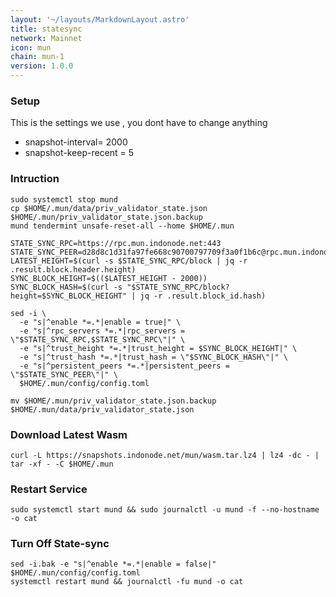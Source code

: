 ```yaml
---
layout: '~/layouts/MarkdownLayout.astro'
title: statesync
network: Mainnet
icon: mun
chain: mun-1
version: 1.0.0
---
```

### Setup
This is the settings we use , you dont have to change anything

- snapshot-interval= 2000
- snapshot-keep-recent = 5

### Intruction

```
sudo systemctl stop mund
cp $HOME/.mun/data/priv_validator_state.json $HOME/.mun/priv_validator_state.json.backup
mund tendermint unsafe-reset-all --home $HOME/.mun

STATE_SYNC_RPC=https://rpc.mun.indonode.net:443
STATE_SYNC_PEER=d28d8c1d31fa97fe668c90700797709f3a0f1b6c@rpc.mun.indonode.net:55656
LATEST_HEIGHT=$(curl -s $STATE_SYNC_RPC/block | jq -r .result.block.header.height)
SYNC_BLOCK_HEIGHT=$(($LATEST_HEIGHT - 2000))
SYNC_BLOCK_HASH=$(curl -s "$STATE_SYNC_RPC/block?height=$SYNC_BLOCK_HEIGHT" | jq -r .result.block_id.hash)

sed -i \
  -e "s|^enable *=.*|enable = true|" \
  -e "s|^rpc_servers *=.*|rpc_servers = \"$STATE_SYNC_RPC,$STATE_SYNC_RPC\"|" \
  -e "s|^trust_height *=.*|trust_height = $SYNC_BLOCK_HEIGHT|" \
  -e "s|^trust_hash *=.*|trust_hash = \"$SYNC_BLOCK_HASH\"|" \
  -e "s|^persistent_peers *=.*|persistent_peers = \"$STATE_SYNC_PEER\"|" \
  $HOME/.mun/config/config.toml

mv $HOME/.mun/priv_validator_state.json.backup $HOME/.mun/data/priv_validator_state.json
```

### Download Latest Wasm
```
curl -L https://snapshots.indonode.net/mun/wasm.tar.lz4 | lz4 -dc - | tar -xf - -C $HOME/.mun
```

### Restart Service
```
sudo systemctl start mund && sudo journalctl -u mund -f --no-hostname -o cat
```

### Turn Off State-sync
```
sed -i.bak -e "s|^enable *=.*|enable = false|" $HOME/.mun/config/config.toml
systemctl restart mund && journalctl -fu mund -o cat
```